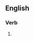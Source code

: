 ==English==

===Verb===
{{head|en|present participle}}

# {{present participle of|upspring|lang=en|nocat=1}}